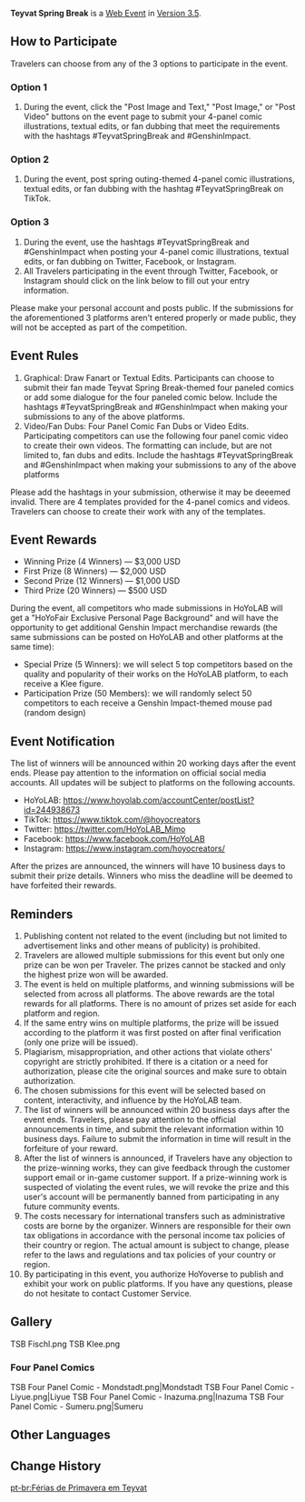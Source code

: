 {{Event
|name              = Teyvat Spring Break
|image             = Teyvat Spring Break.png
|type              = Web
|group             = Submission
|time_known        = yes
|time_start        = 2023-03-25 12:00:00
|time_start_offset = GMT+8
|time_end          = 2023-04-17 23:59:59
|time_end_offset   = GMT+8
|link              = https://www.hoyolab.com/contribution/236
|link2             = https://www.hoyolab.com/article/17250258
|link3             = https://act.hoyoverse.com/puzzle/hk4e/pz_YYeIS6EEnZ/index.html
|link3name         = Event Page
}}
{{Description|"Traveler, look! It's Klee and Bennett. Paimon can't wait to go on spring break! Let's go!"}}
'''Teyvat Spring Break''' is a [[Web Event]] in [[Version 3.5]].

==How to Participate==
Travelers can choose from any of the 3 options to participate in the event. 

===Option 1===
# During the event, click the "Post Image and Text," "Post Image," or "Post Video" buttons on the event page to submit your 4-panel comic illustrations, textual edits, or fan dubbing that meet the requirements with the hashtags #TeyvatSpringBreak and #GenshinImpact.

===Option 2===
# During the event, post spring outing-themed 4-panel comic illustrations, textual edits, or fan dubbing with the hashtag #TeyvatSpringBreak on TikTok.

===Option 3===
# During the event, use the hashtags #TeyvatSpringBreak and #GenshinImpact when posting your 4-panel comic illustrations, textual edits, or fan dubbing on Twitter, Facebook, or Instagram.
# All Travelers participating in the event through Twitter, Facebook, or Instagram should click on the link below to fill out your entry information.

Please make your personal account and posts public. If the submissions for the aforementioned 3 platforms aren't entered properly or made public, they will not be accepted as part of the competition.

==Event Rules==
# Graphical: Draw Fanart or Textual Edits. Participants can choose to submit their fan made Teyvat Spring Break-themed four paneled comics or add some dialogue for the four paneled comic below. Include the hashtags #TeyvatSpringBreak and #GenshinImpact when making your submissions to any of the above platforms.
# Video/Fan Dubs: Four Panel Comic Fan Dubs or Video Edits. Participating competitors can use the following four panel comic video to create their own videos. The formatting can include, but are not limited to, fan dubs and edits. Include the hashtags #TeyvatSpringBreak and #GenshinImpact when making your submissions to any of the above platforms

Please add the hashtags in your submission, otherwise it may be deeemed invalid. There are 4 templates provided for the 4-panel comics and videos. Travelers can choose to create their work with any of the templates.

==Event Rewards==
* Winning Prize (4 Winners) &mdash; $3,000 USD
* First Prize (8 Winners) &mdash; $2,000 USD
* Second Prize (12 Winners) &mdash; $1,000 USD
* Third Prize (20 Winners) &mdash; $500 USD

During the event, all competitors who made submissions in HoYoLAB will get a "HoYoFair Exclusive Personal Page Background" and will have the opportunity to get additional Genshin Impact merchandise rewards (the same submissions can be posted on HoYoLAB and other platforms at the same time):
* Special Prize (5 Winners): we will select 5 top competitors based on the quality and popularity of their works on the HoYoLAB platform, to each receive a Klee figure.
* Participation Prize (50 Members): we will randomly select 50 competitors to each receive a Genshin Impact-themed mouse pad (random design)

==Event Notification==
The list of winners will be announced within 20 working days after the event ends. Please pay attention to the information on official social media accounts. All updates will be subject to platforms on the following accounts.
* HoYoLAB: https://www.hoyolab.com/accountCenter/postList?id=244938673
* TikTok: https://www.tiktok.com/@hoyocreators
* Twitter: https://twitter.com/HoYoLAB_Mimo
* Facebook: https://www.facebook.com/HoYoLAB
* Instagram: https://www.instagram.com/hoyocreators/

After the prizes are announced, the winners will have 10 business days to submit their prize details. Winners who miss the deadline will be deemed to have forfeited their rewards.

==Reminders==
# Publishing content not related to the event (including but not limited to advertisement links and other means of publicity) is prohibited.
# Travelers are allowed multiple submissions for this event but only one prize can be won per Traveler. The prizes cannot be stacked and only the highest prize won will be awarded.
# The event is held on multiple platforms, and winning submissions will be selected from across all platforms. The above rewards are the total rewards for all platforms. There is no amount of prizes set aside for each platform and region.
# If the same entry wins on multiple platforms, the prize will be issued according to the platform it was first posted on after final verification (only one prize will be issued).
# Plagiarism, misappropriation, and other actions that violate others' copyright are strictly prohibited. If there is a citation or a need for authorization, please cite the original sources and make sure to obtain authorization.
# The chosen submissions for this event will be selected based on content, interactivity, and influence by the HoYoLAB team.
# The list of winners will be announced within 20 business days after the event ends. Travelers, please pay attention to the official announcements in time, and submit the relevant information within 10 business days. Failure to submit the information in time will result in the forfeiture of your reward.
# After the list of winners is announced, if Travelers have any objection to the prize-winning works, they can give feedback through the customer support email or in-game customer support. If a prize-winning work is suspected of violating the event rules, we will revoke the prize and this user's account will be permanently banned from participating in any future community events.
# The costs necessary for international transfers such as administrative costs are borne by the organizer. Winners are responsible for their own tax obligations in accordance with the personal income tax policies of their country or region. The actual amount is subject to change, please refer to the laws and regulations and tax policies of your country or region.
# By participating in this event, you authorize HoYoverse to publish and exhibit your work on public platforms. If you have any questions, please do not hesitate to contact Customer Service.

==Gallery==
<gallery>
TSB Fischl.png
TSB Klee.png
</gallery>

===Four Panel Comics===
<gallery>
TSB Four Panel Comic - Mondstadt.png|Mondstadt
TSB Four Panel Comic - Liyue.png|Liyue
TSB Four Panel Comic - Inazuma.png|Inazuma
TSB Four Panel Comic - Sumeru.png|Sumeru
</gallery>

==Other Languages==
{{Other Languages
|en      = Teyvat Spring Break
|zhs     = 提瓦特的春日假期
|zhs_rm  = Tíwǎtè de Chūnrì Jiàqī
|zht     = 提瓦特的春日假期
|zht_rm  = Tíwǎtè de Chūnrì Jiàqī
|zh_tl   = 
|ja      = テイワットの春休み
|ja_rm   = Teiwatto no Haruyasumi
|ja_tl   = Teyvat Spring Break
|ko      = 티바트의 봄 휴일
|ko_rm   = Tibateu-ui Bom Hyuil
|ko_tl   = Teyvat's Spring Day Off
|es      = Vacaciones de primavera en Teyvat
|es_tl   = Spring Vacations in Teyvat
|fr      = Vacances de printemps en Teyvat
|fr_tl   = Spring Break in Teyvat
|ru      = Весенние каникулы в Тейвате
|ru_tl   = Spring Break in Teyvat
|th      = วันหยุดฤดูใบไม้ผลิของ Teyvat
|th_rm   = 
|th_tl   = 
|vi      = Kỳ Nghỉ Mùa Xuân Của Teyvat
|vi_tl   = 
|de      = Frühlingsferien in Teyvat
|de_tl   = Spring Break in Teyvat
|id      = Liburan Musim Semi Teyvat
|id_tl   = Teyvat Spring Break
|pt      = Férias de Primavera em Teyvat
|pt_tl   = 
|tr      = Teyvat'ta Bahar Tatili
|tr_tl   = 
|it      = Vacanze di primavera a Teyvat
|it_tl   = 
}}

==Change History==
{{Change History|3.5}}

[[pt-br:Férias de Primavera em Teyvat]]